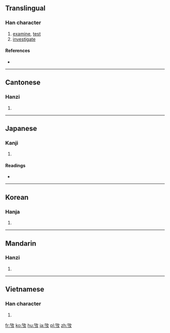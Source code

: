 {{also|考}}
==Translingual==

===Han character===
{{Han char|rn=66|rad=攴|as=02|sn=6|four=18240|canj=MSOK|ids=⿰丂攵}}

# [[examine]], [[test]]
# [[investigate]]

====References====
* {{Han ref|kx=0468.080|dkj=13111|dj=0816.010|hdz=21448.010|uh=6537|ud=25911|bh=CAF7|bd=51959}}

----

==Cantonese==

===Hanzi===
{{yue-hanzi|jyut=haau2|y=haau2}}

# {{defn|lang=yue|sort=攴02}}

----

==Japanese==

===Kanji===
{{ja-kanji|grade=|rs=攴02}}

# {{defn|lang=ja|sort=攴02}}

====Readings====
* {{ja-readings|on=[[こう]] (kō)|kun=[[かんがえる]] (kangaeru)}}

----

==Korean==

===Hanja===
{{ko-hanja|hangeul=고|eumhun=|rv=go|mr=ko|y=ko}}

# {{defn|lang=ko|sort=攴02}}

----

==Mandarin==

===Hanzi===
{{cmn-hanzi|pin=[[kǎo]] ([[kao3]])|wg=k'ao<sup>3</sup>}}

# {{defn|lang=cmn|sort=攴02}}

----

==Vietnamese==

===Han character===
{{vi-readings|rs=攴02| hanviet = khảo}}

# {{defn|lang=vi|sort=攴02}}

[[fr:攷]]
[[ko:攷]]
[[hu:攷]]
[[ja:攷]]
[[pl:攷]]
[[zh:攷]]